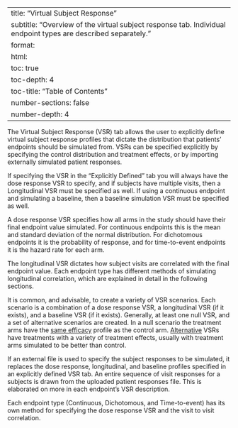 
---
title: "Virtual Subject Response"
subtitle: "Overview of the virtual subject response tab. Individual endpoint types are described separately."
format:
  html:
    toc: true
    toc-depth: 4
    toc-title: "Table of Contents"
    number-sections: false
    number-depth: 4
---

The Virtual Subject Response (VSR) tab allows the user to explicitly define virtual subject response profiles that dictate the distribution that patients' endpoints should be simulated from. VSRs can be specified explicitly by specifying the control distribution and treatment effects, or by importing externally simulated patient responses.

If specifying the VSR in the "Explicitly Defined" tab you will always have the
dose response VSR to specify, and if subjects have multiple visits, then a
Longitudinal VSR must be specified as well. If using a continuous endpoint and
simulating a baseline, then a baseline simulation VSR must be specified as well.

A dose response VSR specifies how all arms in the study should have their
final endpoint value simulated. For continuous endpoints this is the mean and
standard deviation of the normal distribution. For dichotomous endpoints it
is the probability of response, and for time-to-event endpoints it is the
hazard rate for each arm.

The longitudinal VSR dictates how subject visits are correlated with the final
endpoint value. Each endpoint type has different methods of simulating longitudinal
correlation, which are explained in detail in the following sections.

It is common, and advisable, to create a variety of VSR scenarios. Each
scenario is a combination of a dose response VSR, a longitudinal VSR (if it exists),
and a baseline VSR (if it exists). Generally, at least
one null VSR, and a set of alternative scenarios are created. In a null scenario
the treatment arms have the [same efficacy](## "For a superiority study. In
a non-inferiority study the treatment arms will have an efficacy profile that
lies on the control minus the non-inferiority margin.") profile as the control arm.
[Alternative](## "This term (and the term 'null scenario') is borrowed from hypothesis testing. It indicates that the
assumed scenario belongs to the alternative space of a traditional hypothesis test.")
VSRs have treatments with a variety of treatment effects, usually with
treatment arms simulated to be better than control.

If an external file is used to specify the subject responses to be simulated,
it replaces the dose response, longitudinal, and baseline profiles specified
in an explicitly defined VSR tab. An entire sequence of visit responses for a
subjects is drawn from the uploaded patient responses file. This is elaborated
on more in each endpoint's VSR description.

Each endpoint type (Continuous, Dichotomous, and Time-to-event) has its own
method for specifying the dose response VSR and the visit to visit correlation.
